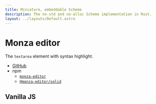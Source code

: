 ```yaml
---
title: Miniature, embeddable Scheme
description: The no-std and no-alloc Scheme implementation in Rust.
layout: ../layouts/Default.astro
---
```



# Monza editor

The `textarea` element with syntax highlight.

- [GitHub](https://github.com/raviqqe/monza-editor)
- npm
  - [`monza-editor`](https://www.npmjs.com/package/monza-editor)
  - [`@monza-editor/solid`](https://www.npmjs.com/package/@monza-editor/solid)

## Vanilla JS

<VanillaEditor />
